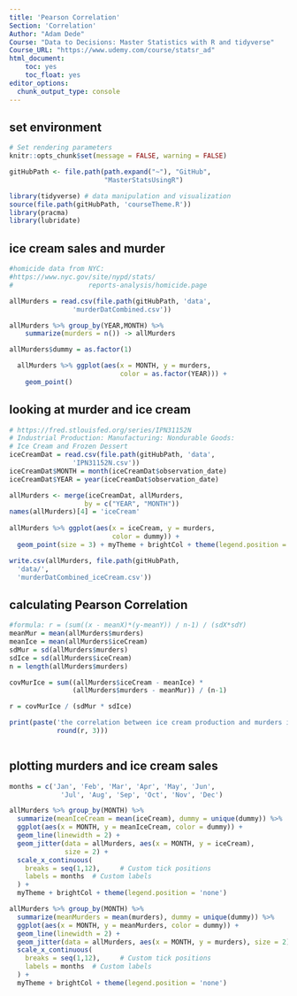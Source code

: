 ```yaml
---
title: 'Pearson Correlation'
Section: 'Correlation'
Author: "Adam Dede"
Course: "Data to Decisions: Master Statistics with R and tidyverse"
Course_URL: "https://www.udemy.com/course/statsr_ad" 
html_document:
    toc: yes
    toc_float: yes
editor_options:
  chunk_output_type: console
---
```



## set environment

```r

# Set rendering parameters
knitr::opts_chunk$set(message = FALSE, warning = FALSE)

gitHubPath <- file.path(path.expand("~"), "GitHub", 
                        "MasterStatsUsingR")

library(tidyverse) # data manipulation and visualization
source(file.path(gitHubPath, 'courseTheme.R'))
library(pracma)
library(lubridate)

```

## ice cream sales and murder

```r
#homicide data from NYC: 
#https://www.nyc.gov/site/nypd/stats/
#                   reports-analysis/homicide.page

allMurders = read.csv(file.path(gitHubPath, 'data',
                'murderDatCombined.csv'))

allMurders %>% group_by(YEAR,MONTH) %>%
    summarize(murders = n()) -> allMurders

allMurders$dummy = as.factor(1)

  allMurders %>% ggplot(aes(x = MONTH, y = murders, 
                            color = as.factor(YEAR))) +
    geom_point()


```

## looking at murder and ice cream


```r
# https://fred.stlouisfed.org/series/IPN31152N
# Industrial Production: Manufacturing: Nondurable Goods: 
# Ice Cream and Frozen Dessert
iceCreamDat = read.csv(file.path(gitHubPath, 'data',
                'IPN31152N.csv'))
iceCreamDat$MONTH = month(iceCreamDat$observation_date)
iceCreamDat$YEAR = year(iceCreamDat$observation_date)

allMurders <- merge(iceCreamDat, allMurders, 
                   by = c("YEAR", "MONTH"))
names(allMurders)[4] = 'iceCream'
 
allMurders %>% ggplot(aes(x = iceCream, y = murders, 
                          color = dummy)) + 
  geom_point(size = 3) + myTheme + brightCol + theme(legend.position = 'none') 

write.csv(allMurders, file.path(gitHubPath,
  'data/',
  'murderDatCombined_iceCream.csv'))


```

## calculating Pearson Correlation 

```r
#formula: r = (sum((x - meanX)*(y-meanY)) / n-1) / (sdX*sdY)
meanMur = mean(allMurders$murders)
meanIce = mean(allMurders$iceCream)
sdMur = sd(allMurders$murders)
sdIce = sd(allMurders$iceCream)
n = length(allMurders$murders)

covMurIce = sum((allMurders$iceCream - meanIce) * 
                (allMurders$murders - meanMur)) / (n-1)

r = covMurIce / (sdMur * sdIce)

print(paste('the correlation between ice cream production and murders in NYC is:',
            round(r, 3)))



```

## plotting murders and ice cream sales 

```r

months = c('Jan', 'Feb', 'Mar', 'Apr', 'May', 'Jun', 
             'Jul', 'Aug', 'Sep', 'Oct', 'Nov', 'Dec')

allMurders %>% group_by(MONTH) %>% 
  summarize(meanIceCream = mean(iceCream), dummy = unique(dummy)) %>%
  ggplot(aes(x = MONTH, y = meanIceCream, color = dummy)) +
  geom_line(linewidth = 2) + 
  geom_jitter(data = allMurders, aes(x = MONTH, y = iceCream),
              size = 2) + 
  scale_x_continuous(
    breaks = seq(1,12),     # Custom tick positions
    labels = months  # Custom labels
  ) + 
  myTheme + brightCol + theme(legend.position = 'none')

allMurders %>% group_by(MONTH) %>% 
  summarize(meanMurders = mean(murders), dummy = unique(dummy)) %>%
  ggplot(aes(x = MONTH, y = meanMurders, color = dummy)) +
  geom_line(linewidth = 2) + 
  geom_jitter(data = allMurders, aes(x = MONTH, y = murders), size = 2) + 
  scale_x_continuous(
    breaks = seq(1,12),     # Custom tick positions
    labels = months  # Custom labels
  ) + 
  myTheme + brightCol + theme(legend.position = 'none')



```

